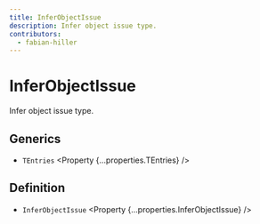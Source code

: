 ```yaml
---
title: InferObjectIssue
description: Infer object issue type.
contributors:
  - fabian-hiller
---
```



# InferObjectIssue

Infer object issue type.

## Generics

- `TEntries` <Property {...properties.TEntries} />

## Definition

- `InferObjectIssue` <Property {...properties.InferObjectIssue} />

